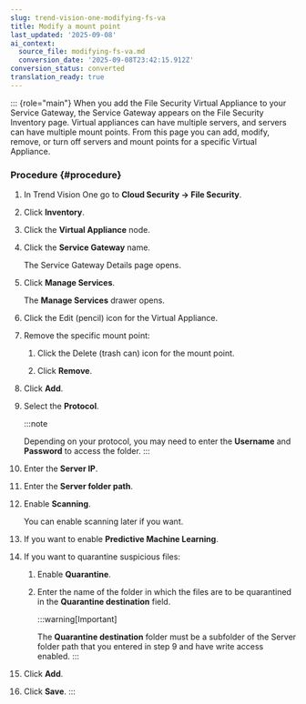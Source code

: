 ```yaml
---
slug: trend-vision-one-modifying-fs-va
title: Modify a mount point
last_updated: '2025-09-08'
ai_context:
  source_file: modifying-fs-va.md
  conversion_date: '2025-09-08T23:42:15.912Z'
conversion_status: converted
translation_ready: true
---
```


::: {role="main"}
When you add the File Security Virtual Appliance to your Service Gateway, the Service Gateway appears on the File Security Inventory page. Virtual appliances can have multiple servers, and servers can have multiple mount points. From this page you can add, modify, remove, or turn off servers and mount points for a specific Virtual Appliance.

### Procedure {#procedure}

1.  In Trend Vision One go to **Cloud Security → File Security**.

2.  Click **Inventory**.

3.  Click the **Virtual Appliance** node.

4.  Click the **Service Gateway** name.

    The Service Gateway Details page opens.

5.  Click **Manage Services**.

    The **Manage Services** drawer opens.

6.  Click the Edit (pencil) icon for the Virtual Appliance.

7.  Remove the specific mount point:

    1.  Click the Delete (trash can) icon for the mount point.

    2.  Click **Remove**.

8.  Click **Add**.

9.  Select the **Protocol**.

    :::note

    Depending on your protocol, you may need to enter the **Username** and **Password** to access the folder.
    :::

10. Enter the **Server IP**.

11. Enter the **Server folder path**.

12. Enable **Scanning**.

    You can enable scanning later if you want.

13. If you want to enable **Predictive Machine Learning**.

14. If you want to quarantine suspicious files:

    1.  Enable **Quarantine**.

    2.  Enter the name of the folder in which the files are to be quarantined in the **Quarantine destination** field.

        :::warning[Important]

        The **Quarantine destination** folder must be a subfolder of the Server folder path that you entered in step 9 and have write access enabled.
        :::

15. Click **Add**.

16. Click **Save**.
:::
